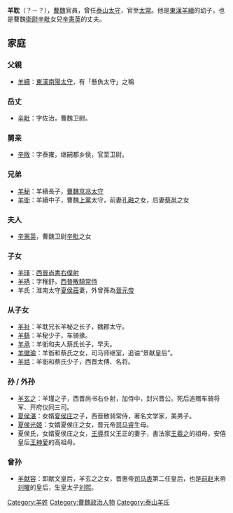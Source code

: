 '''羊耽'''（？－？），[[曹魏|曹魏]]官員，曾任[[泰山|泰山]][[太守|太守]]，官至[[太常|太常]]。他是[[東漢|東漢]][[羊續|羊續]]的幼子，也是曹魏[[衛尉|衛尉]][[辛毗|辛毗]]女兒[[辛憲英|辛憲英]]的丈夫。

==家庭==
===父親===
*[[羊續|羊續]]：[[東漢|東漢]][[南陽|南陽]][[太守|太守]]，有「懸魚太守」之稱

===岳丈===
*[[辛毗|辛毗]]：字佐治，曹魏卫尉。

===舅亲===
*[[辛敞|辛敞]]：字泰雍，继嗣都乡侯，官至卫尉。

===兄弟===
*[[羊秘|羊秘]]：羊續長子，[[曹魏|曹魏]][[京兆|京兆]][[太守|太守]] 
*[[羊衜_(曹魏)|羊衜]]：羊續中子，曹魏[[上党郡|上黨]]太守，前妻[[孔融|孔融]]之女，后妻[[蔡邕|蔡邕]]之女

===夫人===
*[[辛憲英|辛憲英]]，曹魏卫尉[[辛毗|辛毗]]之女

===子女===
*[[羊瑾|羊瑾]]：[[西晉|西晉]][[尚書|尚書]][[右僕射|右僕射]]
*[[羊琇|羊琇]]：字稚舒，[[西晉|西晉]][[散騎常侍|散騎常侍]]
*羊氏：淮南太守[[夏侯莊|夏侯莊]]妻，外曾孫為[[晉元帝|晉元帝]]

===从子女===
*[[羊祉|羊祉]]：羊耽兄长羊秘之长子，魏郡太守。
*[[羊繇|羊繇]]：羊秘少子，车骑掾。
*[[羊承|羊承]]：羊衜和夫人蔡氏长子，早夭。
*[[羊徽瑜|羊徽瑜]]：羊衜和蔡氏之女，司马师继室，追谥“景献皇后”。
*[[羊祜|羊祜]]：羊衜和蔡氏少子，西晋太傅、名将。

===孙 / 外孙===
*[[羊玄之|羊玄之]]：羊瑾之子，西晋尚书右仆射，加侍中，封兴晋公。死后追赠车骑将军、开府仪同三司。
*[[夏侯湛|夏侯湛]]：女婿[[夏侯庄|夏侯庄]]之子，西晋散骑常侍，著名文学家，美男子。
*[[夏侯光姬|夏侯光姬]]：女婿夏侯庄之女，晋元帝[[司马睿|司马睿]]生母。
*夏侯氏，女婿夏侯庄之女，[[王導|王導]]叔父王正的妻子，書法家[[王羲之|王羲之]]的祖母，安僖皇后[[王神愛|王神愛]]的高祖母。

===曾孙===
*[[羊献容|羊献容]]：即献文皇后，羊玄之之女，晋惠帝[[司马衷|司马衷]]第二任皇后，也是[[前赵|前赵]]末帝[[刘曜|刘曜]]的皇后，生皇太子[[刘熙|刘熙]]。


[[Category:羊姓|Category:羊姓]]
[[Category:曹魏政治人物|Category:曹魏政治人物]]
[[Category:泰山羊氏|Category:泰山羊氏]]